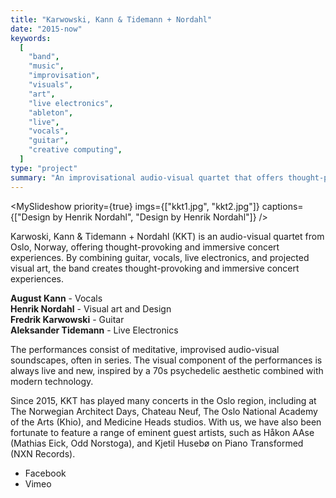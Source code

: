 ```yaml
---
title: "Karwowski, Kann & Tidemann + Nordahl"
date: "2015-now"
keywords:
  [
    "band",
    "music",
    "improvisation",
    "visuals",
    "art",
    "live electronics",
    "ableton",
    "live",
    "vocals",
    "guitar",
    "creative computing",
  ]
type: "project"
summary: "An improvisational audio-visual quartet that offers thought-provoking and immersive concert experiences."
---
```


<MySlideshow
  priority={true}
  imgs={["kkt1.jpg", "kkt2.jpg"]}
  captions={["Design by Henrik Nordahl", "Design by Henrik Nordahl"]}
/>

Karwoski, Kann & Tidemann + Nordahl (KKT) is an audio-visual quartet from Oslo, Norway, offering thought-provoking and immersive concert experiences. By combining guitar, vocals, live electronics, and projected visual art, the band creates thought-provoking and immersive concert experiences.

**August Kann** - Vocals <br />
**Henrik Nordahl** - Visual art and Design <br />
**Fredrik Karwowski** - Guitar <br />
**Aleksander Tidemann** - Live Electronics <br />

The performances consist of meditative, improvised audio-visual soundscapes, often in series. The visual component of the performances is always live and new, inspired by a 70s psychedelic aesthetic combined with modern technology.

<MySpotifyPlayer embedUrl="https://player.vimeo.com/video/257707678?h=e5f4e6451f" />

Since 2015, KKT has played many concerts in the Oslo region, including at The Norwegian Architect Days, Chateau Neuf, The Oslo National Academy of the Arts (Khio), and Medicine Heads studios. With us, we have also been fortunate to feature a range of eminent guest artists, such as Håkon AAse (Mathias Eick, Odd Norstoga), and Kjetil Husebø on Piano Transformed (NXN Records).

- <MyLink href="https://www.facebook.com/theholymountaintrio">Facebook</MyLink>
- <MyLink href="https://vimeo.com/karwowskikanntidemann">Vimeo</MyLink>
